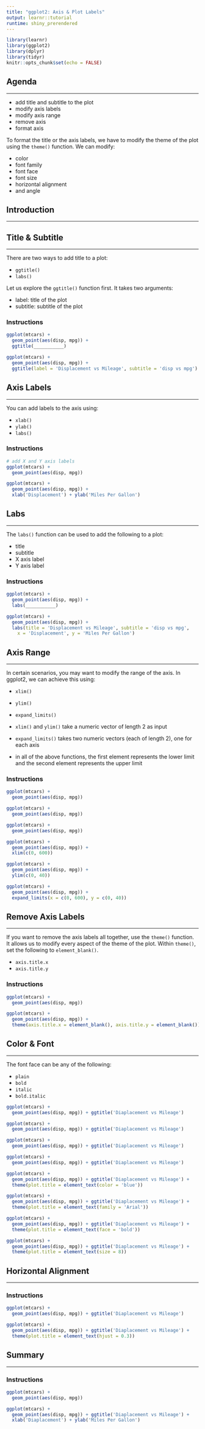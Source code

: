 ```yaml
---
title: "ggplot2: Axis & Plot Labels"
output: learnr::tutorial
runtime: shiny_prerendered
---
```


```r
library(learnr)
library(ggplot2)
library(dplyr)
library(tidyr)
knitr::opts_chunk$set(echo = FALSE)
```

## Agenda

<hr>

- add title and subtitle to the plot
- modify axis labels
- modify axis range
- remove axis
- format axis

To format the title or the axis labels, we have to modify the theme of the plot using the `theme()` function.
We can modify: 

- color
- font family
- font face
- font size 
- horizontal alignment 
- and angle


## Introduction

<hr>

## Title & Subtitle

<hr>

There are two ways to add title to a plot:

- `ggtitle()`
- `labs()`

Let us explore the `ggtitle()` function first. It takes two arguments:

- label: title of the plot
- subtitle: subtitle of the plot

### Instructions

```r
ggplot(mtcars) +
  geom_point(aes(disp, mpg)) +
  ggtitle(___________)
```

```r
ggplot(mtcars) +
  geom_point(aes(disp, mpg)) +
  ggtitle(label = 'Displacement vs Mileage', subtitle = 'disp vs mpg')
```


## Axis Labels

<hr>

You can add labels to the axis using:

- `xlab()`
- `ylab()`
- `labs()`

### Instructions

```r
# add X and Y axis labels
ggplot(mtcars) +
  geom_point(aes(disp, mpg)) 
```

```r
ggplot(mtcars) +
  geom_point(aes(disp, mpg)) +
  xlab('Displacement') + ylab('Miles Per Gallon')
```

## Labs

<hr>

The `labs()` function can be used to add the following to a plot:

- title
- subtitle
- X axis label
- Y axis label

### Instructions

```r
ggplot(mtcars) +
  geom_point(aes(disp, mpg)) +
  labs(___________)
```

```r
ggplot(mtcars) +
  geom_point(aes(disp, mpg)) +
  labs(title = 'Displacement vs Mileage', subtitle = 'disp vs mpg', 
    x = 'Displacement', y = 'Miles Per Gallon')
```


## Axis Range

<hr>

In certain scenarios, you may want to modify the range of the axis. In ggplot2, we can achieve this using:

- `xlim()`
- `ylim()`
- `expand_limits()`


- `xlim()` and `ylim()` take a numeric vector of length 2 as input
- `expand_limits()` takes two numeric vectors (each of length 2), one for each axis 
- in all of the above functions, the first element represents the lower limit and the second element represents the upper limit

### Instructions

```r
ggplot(mtcars) +
  geom_point(aes(disp, mpg)) 

ggplot(mtcars) +
  geom_point(aes(disp, mpg)) 

ggplot(mtcars) +
  geom_point(aes(disp, mpg)) 
```

```r
ggplot(mtcars) +
  geom_point(aes(disp, mpg)) +
  xlim(c(0, 600))

ggplot(mtcars) +
  geom_point(aes(disp, mpg)) +
  ylim(c(0, 40))

ggplot(mtcars) +
  geom_point(aes(disp, mpg)) +
  expand_limits(x = c(0, 600), y = c(0, 40))
```


## Remove Axis Labels

<hr>

If you want to remove the axis labels all together, use the `theme()` function. It allows us to modify every aspect of the theme of the plot. Within `theme()`, set the following to `element_blank()`.

- `axis.title.x`
- `axis.title.y`

### Instructions

```r
ggplot(mtcars) +
  geom_point(aes(disp, mpg)) 
```

```r
ggplot(mtcars) +
  geom_point(aes(disp, mpg)) +
  theme(axis.title.x = element_blank(), axis.title.y = element_blank())
```

## Color & Font

<hr>

The font face can be any of the following:

- `plain` 
- `bold`
- `italic` 
- `bold.italic`


```r
ggplot(mtcars) +
  geom_point(aes(disp, mpg)) + ggtitle('Diaplacement vs Mileage') 

ggplot(mtcars) +
  geom_point(aes(disp, mpg)) + ggtitle('Diaplacement vs Mileage') 

ggplot(mtcars) +
  geom_point(aes(disp, mpg)) + ggtitle('Diaplacement vs Mileage') 

ggplot(mtcars) +
  geom_point(aes(disp, mpg)) + ggtitle('Diaplacement vs Mileage') 
```

```r
ggplot(mtcars) +
  geom_point(aes(disp, mpg)) + ggtitle('Diaplacement vs Mileage') +
  theme(plot.title = element_text(color = 'blue'))

ggplot(mtcars) +
  geom_point(aes(disp, mpg)) + ggtitle('Diaplacement vs Mileage') +
  theme(plot.title = element_text(family = 'Arial'))

ggplot(mtcars) +
  geom_point(aes(disp, mpg)) + ggtitle('Diaplacement vs Mileage') +
  theme(plot.title = element_text(face = 'bold'))

ggplot(mtcars) +
  geom_point(aes(disp, mpg)) + ggtitle('Diaplacement vs Mileage') +
  theme(plot.title = element_text(size = 8))
```


## Horizontal Alignment

<hr>

### Instructions

```r
ggplot(mtcars) +
  geom_point(aes(disp, mpg)) + ggtitle('Diaplacement vs Mileage') 
```

```r
ggplot(mtcars) +
  geom_point(aes(disp, mpg)) + ggtitle('Diaplacement vs Mileage') +
  theme(plot.title = element_text(hjust = 0.3))
```


## Summary

<hr>

### Instructions

```r
ggplot(mtcars) +
  geom_point(aes(disp, mpg)) 
```

```r
ggplot(mtcars) +
  geom_point(aes(disp, mpg)) + ggtitle('Diaplacement vs Mileage') + 
  xlab('Diaplacement') + ylab('Miles Per Gallon') 
```

